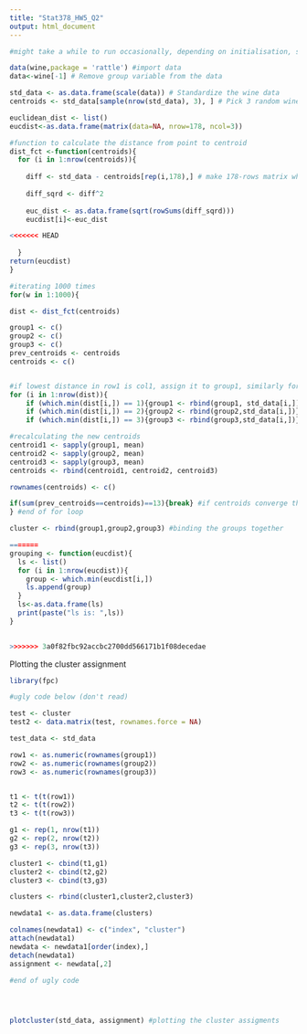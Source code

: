 ```yaml
---
title: "Stat378_HW5_Q2"
output: html_document
---
```


```r
#might take a while to run occasionally, depending on initialisation, sometimes fast, sometimes slow.

data(wine,package = 'rattle') #import data
data<-wine[-1] # Remove group variable from the data

std_data <- as.data.frame(scale(data)) # Standardize the wine data
centroids <- std_data[sample(nrow(std_data), 3), ] # Pick 3 random wines to start with

euclidean_dist <- list()
eucdist<-as.data.frame(matrix(data=NA, nrow=178, ncol=3))

#function to calculate the distance from point to centroid
dist_fct <-function(centroids){
  for (i in 1:nrow(centroids)){
   
    diff <- std_data - centroids[rep(i,178),] # make 178-rows matrix where each row is a copy of a row in ranwine. And subtract that matrix from the original data to get the difference.
    
    diff_sqrd <- diff^2
   
    euc_dist <- as.data.frame(sqrt(rowSums(diff_sqrd)))
    eucdist[i]<-euc_dist

<<<<<<< HEAD
 
  }
return(eucdist)
}

#iterating 1000 times
for(w in 1:1000){

dist <- dist_fct(centroids)

group1 <- c()
group2 <- c()
group3 <- c()
prev_centroids <- centroids
centroids <- c()


#if lowest distance in row1 is col1, assign it to group1, similarly for group2 and group3
for (i in 1:nrow(dist)){
    if (which.min(dist[i,]) == 1){group1 <- rbind(group1, std_data[i,])} 
    if (which.min(dist[i,]) == 2){group2 <- rbind(group2,std_data[i,])}
    if (which.min(dist[i,]) == 3){group3 <- rbind(group3,std_data[i,])}}

#recalculating the new centroids
centroid1 <- sapply(group1, mean)
centroid2 <- sapply(group2, mean)
centroid3 <- sapply(group3, mean)
centroids <- rbind(centroid1, centroid2, centroid3)

rownames(centroids) <- c()

if(sum(prev_centroids==centroids)==13){break} #if centroids converge then break
} #end of for loop

cluster <- rbind(group1,group2,group3) #binding the groups together

=======
grouping <- function(eucdist){
  ls <- list()
  for (i in 1:nrow(eucdist)){
    group <- which.min(eucdist[i,])
    ls.append(group)
  }
  ls<-as.data.frame(ls)
  print(paste("ls is: ",ls))
}

 
>>>>>>> 3a0f82fbc92accbc2700dd566171b1f08decedae

```

Plotting the cluster assignment
```r
library(fpc)

#ugly code below (don't read)

test <- cluster 
test2 <- data.matrix(test, rownames.force = NA)

test_data <- std_data

row1 <- as.numeric(rownames(group1))
row2 <- as.numeric(rownames(group2))
row3 <- as.numeric(rownames(group3))


t1 <- t(t(row1))
t2 <- t(t(row2))
t3 <- t(t(row3))

g1 <- rep(1, nrow(t1))
g2 <- rep(2, nrow(t2))
g3 <- rep(3, nrow(t3))

cluster1 <- cbind(t1,g1)
cluster2 <- cbind(t2,g2)
cluster3 <- cbind(t3,g3)

clusters <- rbind(cluster1,cluster2,cluster3)

newdata1 <- as.data.frame(clusters)

colnames(newdata1) <- c("index", "cluster")
attach(newdata1)
newdata <- newdata1[order(index),]
detach(newdata1)
assignment <- newdata[,2] 

#end of ugly code




plotcluster(std_data, assignment) #plotting the cluster assigments
```




